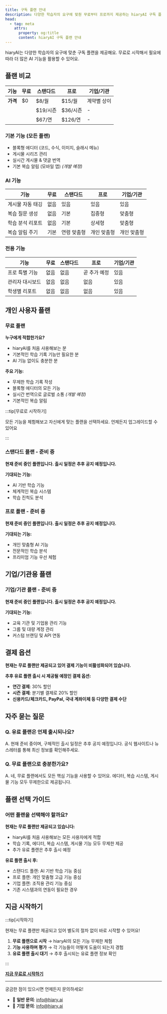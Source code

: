 ```yaml
---
title: 구독 플랜 안내
description: 다양한 학습자의 요구에 맞춴 무료부터 프로까지 제공하는 hiaryAI 구독 플랜을 소개합니다.
head:
  - tag: meta
    attrs:
      property: og:title
      content: hiaryAI 구독 플랜 안내
---
```


hiaryAI는 다양한 학습자의 요구에 맞춘 구독 플랜을 제공해요. 무료로 시작해서 필요에 따라 더 많은 AI 기능을 활용할 수 있어요.

## 플랜 비교

| 기능 | 무료 | 스탠다드 | 프로 | 기업/기관 |
|------|------|----------|------|-----------|
| **가격** | $0 | $8/월 | $15/월 | 계약별 상이 |
| | | $19/시즌 | $36/시즌 | - |
| | | $67/연 | $126/연 | - |

### 기본 기능 (모든 플랜)
- 블록형 에디터 (코드, 수식, 이미지, 슬래시 메뉴)
- 게시물 시리즈 관리 
- 실시간 게시물 & 댓글 번역
- 기본 복습 알림 (모바일 앱) *(개발 예정)*

### AI 기능
| 기능 | 무료 | 스탠다드 | 프로 | 기업/기관 |
|------|------|----------|------|-----------|
| 게시물 자동 태깅 | 없음 | 있음 | 있음 | 있음 |
| 복습 질문 생성 | 없음 | 기본 | 집중형 | 맞춤형 |
| 학습 분석 리포트 | 없음 | 기본 | 상세형 | 맞춤형 |
| 복습 알림 주기 | 기본 | 연령 맞춤형 | 개인 맞춤형 | 개인 맞춤형 |

### 전용 기능
| 기능 | 무료 | 스탠다드 | 프로 | 기업/기관 |
|------|------|----------|------|-----------|
| 프로 특별 기능 | 없음 | 없음 | 곧 추가 예정 | 있음 |
| 관리자 대시보드 | 없음 | 없음 | 없음 | 있음 |
| 학생별 리포트 | 없음 | 없음 | 없음 | 있음 |

## 개인 사용자 플랜

### 무료 플랜
**누구에게 적합한가요?**
- hiaryAI를 처음 사용해보는 분
- 기본적인 학습 기록 기능만 필요한 분
- AI 기능 없이도 충분한 분

**주요 기능:**
- 무제한 학습 기록 작성
- 블록형 에디터의 모든 기능
- 실시간 번역으로 글로벌 소통 *(개발 예정)*
- 기본적인 복습 알림

:::tip[무료로 시작하기]

모든 기능을 체험해보고 자신에게 맞는 플랜을 선택하세요. 언제든지 업그레이드할 수 있어요

:::

### 스탠다드 플랜 - 준비 중
**현재 준비 중인 플랜입니다. 출시 일정은 추후 공지 예정입니다.**

**기대되는 기능:**
- AI 기반 학습 기능
- 체계적인 복습 시스템
- 학습 진척도 분석

### 프로 플랜 - 준비 중
**현재 준비 중인 플랜입니다. 출시 일정은 추후 공지 예정입니다.**

**기대되는 기능:**
- 개인 맞춤형 AI 기능
- 전문적인 학습 분석
- 프리미엄 기능 우선 체험

## 기업/기관용 플랜

### 기업/기관 플랜 - 준비 중
**현재 준비 중인 플랜입니다. 출시 일정은 추후 공지 예정입니다.**

**기대되는 기능:**
- 교육 기관 및 기업용 관리 기능
- 그룹 및 대량 계정 관리
- 커스텀 브랜딩 및 API 연동

## 결제 옵션

**현재는 무료 플랜만 제공되고 있어 결제 기능이 비활성화되어 있습니다.**

**추후 유료 플랜 출시 시 제공될 예정인 결제 옵션:**
- **연간 결제**: 30% 할인
- **시즌 결제**: 분기별 결제로 20% 할인
- **신용카드/체크카드, PayPal, 국내 계좌이체 등 다양한 결제 수단**

## 자주 묻는 질문

### Q. 유료 플랜은 언제 출시되나요?
A. 현재 준비 중이며, 구체적인 출시 일정은 추후 공지 예정입니다. 공식 웹사이트나 뉴스레터를 통해 최신 정보를 확인해주세요.

### Q. 무료 플랜으로 충분한가요?
A. 네, 무료 플랜에서도 모든 핵심 기능을 사용할 수 있어요. 에디터, 복습 시스템, 게시물 기능 모두 무제한으로 제공됩니다.

## 플랜 선택 가이드

### 어떤 플랜을 선택해야 할까요?

**현재는 무료 플랜만 제공되고 있습니다:**
- hiaryAI를 처음 사용해보는 모든 사용자에게 적합
- 학습 기록, 에디터, 복습 시스템, 게시물 기능 모두 무제한 제공
- 추가 유료 플랜은 추후 출시 예정

**유료 플랜 출시 후:**
- 스탠다드 플랜: AI 기반 학습 기능 중심
- 프로 플랜: 개인 맞춤형 고급 기능 중심
- 기업 플랜: 조직용 관리 기능 중심
- 기존 시스템과의 연동이 필요한 경우

## 지금 시작하기

:::tip[시작하기]

현재는 무료 플랜만 제공되고 있어 별도의 절차 없이 바로 시작할 수 있어요!

1. **무료 플랜으로 시작** → hiaryAI의 모든 기능 무제한 체험
2. **기능 사용하며 평가** → 각 기능들이 어떻게 도움이 되는지 경험
3. **유료 플랜 출시 대기** → 추후 출시되는 유료 플랜 정보 확인

:::

[ **지금 무료로 시작하기**](https://www.hiary.ai)

---

궁금한 점이 있으시면 언제든지 문의하세요!
- 📧 **일반 문의**: info@hiary.ai
- 📧 **기업 문의**: info@hiary.ai
